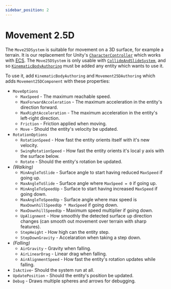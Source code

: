 ```yaml
---
sidebar_position: 2
---
```



# Movement 2.5D 

The `Move25DSystem` is suitable for movement on a 3D surface, for example a terrain. It is our replacement for Unity's [`CharacterController`](https://docs.unity3d.com/ScriptReference/CharacterController.html) which works with [ECS](https://docs.unity3d.com/Packages/com.unity.entities@1.3/manual/index.html). The `Move25DSystem` is only usable with [`CollideAndSlideSystem`](/docs/documentation-defaults/movement/collision-resolution), and so [`KinematicBodyAuthoring`](/docs/documentation-defaults/movement/collision-resolution) must be added any entity which wants to use it.

To use it, add `KinematicBodyAuthoring` and `Movement25DAuthoring` which adds `Movement25DComponent` with these properties:

- `MoveOptions`
    - `MaxSpeed` - The maximum reachable speed.
    - `MaxForwardAcceleration` - The maximum acceleration in the entity's direction forward.
    - `MaxRightAcceleration` - The maximum acceleration in the entity's left-right direction.
    - `Friction` - Friction applied when moving.
    - `Move` - Should the entity's velocity be updated.
- `RotationOptions`
    - `RotationSpeed` - How fast the entity orients itself with it's new velocity.
    - `SwingRotationSpeed` - How fast the entity orients it's local y axis with the surface below.
    - `Rotate` - Should the entity's rotation be updated.
- *(Walking)*
    - `MinAngleToSlide` - Surface angle to start having reduced `MaxSpeed` if going up.
    - `MaxAngleToSlide` - Surface angle where `MaxSpeed = 0` if going up.
    - `MinAngleToSpeedUp` - Surface to start having increased `MaxSpeed` if going down.
    - `MaxAngleToSpeedUp` - Surface angle where max speed is `MaxDownhillSpeedUp * MaxSpeed` if going down.
    - `MaxDownhillSpeedUp` - Maximum speed multiplier if going down.
    - `UpAlignment` - How smoothly the detected surface up direction changes (can smooth out movement over terrain with sharp features).
    - `StepHeight` - How high can the entity step.
    - `StepDownGravity` - Accelaration when taking a step down.
- *(Falling)*
    - `AirGravity` - Gravity when falling.
    - `AirLinearDrag` - Linear drag when falling.
    - `AirAlignmentSpeed` - How fast the entity's rotation updates while falling.
- `IsActive`- Should the system run at all.
- `UpdatePosition` - Should the entity's position be updated.
- `Debug` - Draws multiple spheres and arrows for debugging.